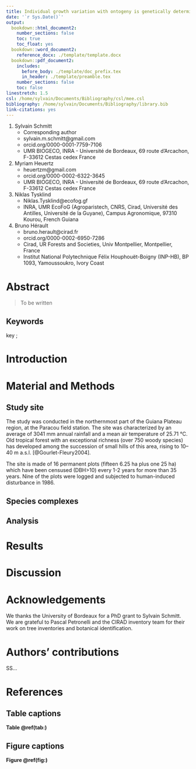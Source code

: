```yaml
---
title: Individual growth variation with ontogeny is genetically determined in two Neotropical tree species complexes
date: '`r Sys.Date()`'
output:
  bookdown::html_document2:
    number_sections: false  
    toc: true
    toc_float: yes
  bookdown::word_document2:
    reference_docx: ./template/template.docx
  bookdown::pdf_document2:
    includes:
      before_body: ./template/doc_prefix.tex
      in_header: ./template/preamble.tex
    number_sections: false
    toc: false
linestretch: 1.5
csl: /home/sylvain/Documents/Bibliography/csl/mee.csl
bibliography: /home/sylvain/Documents/Bibliography/library.bib
link-citations: yes
---
```


1. Sylvain Schmitt
    - Corresponding author
    - sylvain.m.schmitt@gmail.com
    - orcid.org/0000-0001-7759-7106
    - UMR BIOGECO, INRA - Université de Bordeaux, 69 route d’Arcachon, F-33612 Cestas cedex France
1. Myriam Heuertz
    - heuertzm@gmail.com
    - orcid.org/0000-0002-6322-3645
    - UMR BIOGECO, INRA - Université de Bordeaux, 69 route d’Arcachon, F-33612 Cestas cedex France
1. Niklas Tysklind
    - Niklas.Tysklind@ecofog.gf
    - INRA, UMR EcoFoG (Agroparistech, CNRS, Cirad, Université des Antilles, Université de la Guyane), Campus Agronomique, 97310 Kourou, French Guiana
1. Bruno Hérault
    - bruno.herault@cirad.fr
    - orcid.org/0000-0002-6950-7286
    - Cirad, UR Forests and Societies, Univ Montpellier, Montpellier, France
    - Institut National Polytechnique Félix Houphouët-Boigny (INP-HB), BP 1093, Yamoussoukro, Ivory Coast

\newpage 

# Abstract

> To be written

## Keywords

key ;

\newpage 

# Introduction 



# Material and Methods

## Study site

The study was conducted in the northernmost part of the Guiana Plateau region, at the Paracou field station. The site was characterized by an average of 3041 mm annual rainfall and a mean air temperature of 25.71 °C. Old tropical forest with an exceptional richness (over 750 woody species) has developed among the succession of small hills of this area, rising to 10–40 m a.s.l. [@Gourlet-Fleury2004].

The site is made of 16 permanent plots (fifteen 6.25 ha plus one 25 ha) which have been censused (DBH>10) every 1-2 years for more than 35 years. Nine of the plots were logged and subjected to human-induced disturbance in 1986.

## Species complexes

## Analysis

# Results

# Discussion

# Acknowledgements

We thanks the University of Bordeaux for a PhD grant to Sylvain Schmitt. We are grateful to Pascal Petronelli and the CIRAD inventory team for their work on tree inventories and botanical identification.

# Authors’ contributions

SS...

# References

<div id="refs"></div>

\newpage 

## Table captions

__Table \@ref(tab:)__

## Figure captions

__Figure \@ref(fig:)__ 